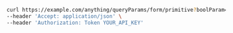 ```bash showLineNumbers copy filename="Form Query Params Primitive usage example"
curl https://example.com/anything/queryParams/form/primitive?boolParam=true&intParam=1&numParam=1.1&strParam=test \
--header 'Accept: application/json' \
--header 'Authorization: Token YOUR_API_KEY'
```
